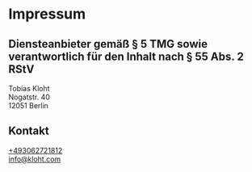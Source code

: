 # Impressum

## Diensteanbieter gemäß § 5 TMG sowie verantwortlich für den Inhalt nach § 55 Abs. 2 RStV

Tobias Kloht  
Nogatstr. 40  
12051 Berlin

## Kontakt

[+493062721812](tel:+493062721812)  
[info@kloht.com](mailto:info@kloht.com)
